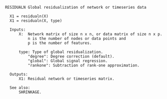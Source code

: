 ```
 RESIDUALN Global residualization of network or timeseries data

   X1 = residualn(X)
   X1 = residualn(X, type)

   Inputs:
       X:  Network matrix of size n x n, or data matrix of size n x p.
           n is the number of nodes or data points and
           p is the number of features.

       type: Type of global residualization.
           "degree": Degree correction (default).
           "global": Global signal regression.
           "rankone": Subtraction of rank-one approximation.

   Outputs:
       X1: Residual network or timeseries matrix.

   See also:
       SHRINKAGE.

```